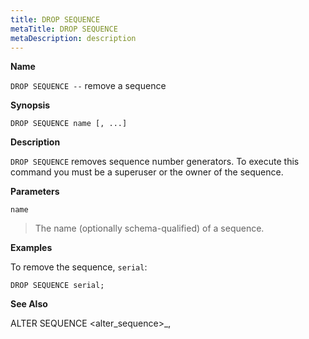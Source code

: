 ```yaml
---
title: DROP SEQUENCE
metaTitle: DROP SEQUENCE
metaDescription: description
---
```


**Name**

`DROP SEQUENCE --` remove a sequence

**Synopsis**

``` text
DROP SEQUENCE name [, ...]
```

**Description**

`DROP SEQUENCE` removes sequence number generators. To execute this
command you must be a superuser or the owner of the sequence.

**Parameters**

`name`

> The name (optionally schema-qualified) of a sequence.

**Examples**

To remove the sequence, `serial`:

``` text
DROP SEQUENCE serial;
```

**See Also**

<span class="title-ref">ALTER SEQUENCE \<alter_sequence\>_</span>,

